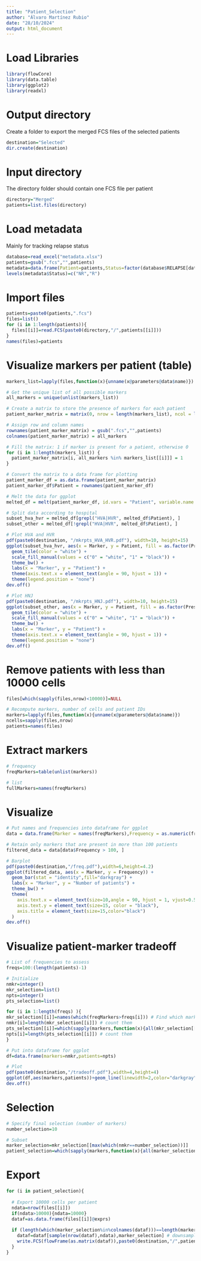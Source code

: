 ```yaml
---
title: "Patient_Selection"
author: "Álvaro Martínez Rubio"
date: "28/10/2024"
output: html_document
---
```


# Load Libraries 

```r
library(flowCore)
library(data.table)
library(ggplot2)
library(readxl)
```

# Output directory

Create a folder to export the merged FCS files of the selected patients

```r
destination="Selected"
dir.create(destination)
```

# Input directory

The directory folder should contain one FCS file per patient

```r
directory="Merged"
patients=list.files(directory)
```

# Load metadata

Mainly for tracking relapse status

```r
database=read_excel("metadata.xlsx")
patients=gsub(".fcs","",patients)
metadata=data.frame(Patient=patients,Status=factor(database$RELAPSE[database$ID%in%patients]))
levels(metadata$Status)=c("NR","R")
```

# Import files
```r
patients=paste0(patients,".fcs")
files=list()
for (i in 1:length(patients)){
  files[[i]]=read.FCS(paste0(directory,"/",patients[[i]]))
}
names(files)=patients
```

# Visualize markers per patient (table)

```r
markers_list=lapply(files,function(x){unname(x@parameters@data$name)})

# Get the unique list of all possible markers
all_markers = unique(unlist(markers_list))

# Create a matrix to store the presence of markers for each patient
patient_marker_matrix = matrix(0, nrow = length(markers_list), ncol = length(all_markers))

# Assign row and column names
rownames(patient_marker_matrix) = gsub(".fcs","",patients)
colnames(patient_marker_matrix) = all_markers

# Fill the matrix: 1 if marker is present for a patient, otherwise 0
for (i in 1:length(markers_list)) {
  patient_marker_matrix[i, all_markers %in% markers_list[[i]]] = 1
}

# Convert the matrix to a data frame for plotting
patient_marker_df = as.data.frame(patient_marker_matrix)
patient_marker_df$Patient = rownames(patient_marker_df)

# Melt the data for ggplot
melted_df = melt(patient_marker_df, id.vars = "Patient", variable.name = "Marker", value.name = "Presence")
```

```r
# Split data according to hospital
subset_hva_hvr = melted_df[grepl("HVA|HVR", melted_df$Patient), ]
subset_other = melted_df[!grepl("HVA|HVR", melted_df$Patient), ]

# Plot HVA and HVR
pdf(paste0(destination, "/mkrpts_HVA_HVR.pdf"), width=10, height=15)
ggplot(subset_hva_hvr, aes(x = Marker, y = Patient, fill = as.factor(Presence))) +
  geom_tile(color = "white") +
  scale_fill_manual(values = c("0" = "white", "1" = "black")) +
  theme_bw() +
  labs(x = "Marker", y = "Patient") +
  theme(axis.text.x = element_text(angle = 90, hjust = 1)) +
  theme(legend.position = "none")
dev.off()

# Plot HNJ
pdf(paste0(destination, "/mkrpts_HNJ.pdf"), width=10, height=15)
ggplot(subset_other, aes(x = Marker, y = Patient, fill = as.factor(Presence))) +
  geom_tile(color = "white") +
  scale_fill_manual(values = c("0" = "white", "1" = "black")) +
  theme_bw() +
  labs(x = "Marker", y = "Patient") +
  theme(axis.text.x = element_text(angle = 90, hjust = 1)) +
  theme(legend.position = "none")
dev.off()
```


# Remove patients with less than 10000 cells
```r
files[which(sapply(files,nrow)<10000)]=NULL

# Recompute markers, number of cells and patient IDs
markers=lapply(files,function(x){unname(x@parameters@data$name)})
ncells=sapply(files,nrow)
patients=names(files)
```

# Extract markers
```r
# frequency
freqMarkers=table(unlist(markers))

# list
fullMarkers=names(freqMarkers)
```

# Visualize
```r
# Put names and frequencies into dataframe for ggplot
data = data.frame(Marker = names(freqMarkers),Frequency = as.numeric(freqMarkers))

# Retain only markers that are present in more than 100 patients
filtered_data = data[data$Frequency > 100, ]

# Barplot
pdf(paste0(destination,"/freq.pdf"),width=6,height=4.2)
ggplot(filtered_data, aes(x = Marker, y = Frequency)) +
  geom_bar(stat = "identity",fill="darkgray") +
  labs(x = "Marker", y = "Number of patients") +
  theme_bw() +
  theme(
    axis.text.x = element_text(size=10,angle = 90, hjust = 1, vjust=0.5, color = "black"),
    axis.text.y = element_text(size=15, color = "black"),
    axis.title = element_text(size=15,color="black")
  )
dev.off()
```

# Visualize patient-marker tradeoff
```r
# List of frequencies to assess
freqs=100:(length(patients)-1)

# Initialize
nmkr=integer()
mkr_selection=list()
npts=integer()
pts_selection=list()

for (i in 1:length(freqs) ){
mkr_selection[[i]]=names(which(freqMarkers>freqs[i])) # Find which markers are present in more than freqs[i] patients
nmkr[i]=length(mkr_selection[[i]]) # count them
pts_selection[[i]]=which(sapply(markers,function(x){all(mkr_selection[[i]] %in% x)})) # find which patients have ALL those markers
npts[i]=length(pts_selection[[i]]) # count them
}

# Put into dataframe for ggplot
df=data.frame(markers=nmkr,patients=npts)

# Plot
pdf(paste0(destination,"/tradeoff.pdf"),width=4,height=4)
ggplot(df,aes(markers,patients))+geom_line(linewidth=2,color="darkgray")+theme_bw()+xlab("Number of markers")+ylab("Number of patients")+theme(axis.text = element_text(size=15,color="black"),axis.title = element_text(size=15,color="black"))
dev.off()
```

# Selection
```r
# Specify final selection (number of markers)
number_selection=10

# Subset
marker_selection=mkr_selection[[max(which(nmkr==number_selection))]]
patient_selection=which(sapply(markers,function(x){all(marker_selection %in% x)}))
```

# Export 
```r
for (i in patient_selection){
  
  # Export 10000 cells per patient
  ndata=nrow(files[[i]])
  if(ndata>10000){ndata=10000}
  dataf=as.data.frame(files[[i]]@exprs)
  
  if (length(which(marker_selection%in%colnames(dataf)))==length(marker_selection)){
    dataf=dataf[sample(nrow(dataf),ndata),marker_selection] # downsample
    write.FCS(flowFrame(as.matrix(dataf)),paste0(destination,"/",patients[[i]],".fcs")) 
  }
}
```





